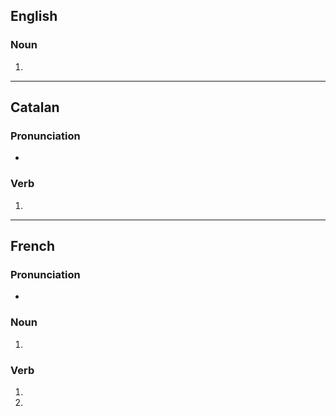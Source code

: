 {{also|gambadés}}
==English==

===Noun===
{{head|en|noun form}}

# {{plural of|en|gambade}}

----

==Catalan==

===Pronunciation===
* {{ca-IPA}}

===Verb===
{{head|ca|past participle|g=f-p}}

# {{ca-verb form of|g=fpl|m=ptc|t=past|gambar}}

----

==French==

===Pronunciation===
* {{homophones|fr|gambade|gambadent}}

===Noun===
{{head|fr|noun form|g=f}}

# {{plural of|fr|gambade}}

===Verb===
{{head|fr|verb form}}

# {{inflection of|fr|gambader||2|s|pres|indc}}
# {{inflection of|fr|gambader||2|s|pres|subj}}
